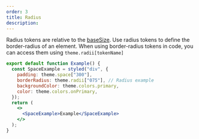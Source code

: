 ```yaml
---
order: 3
title: Radius
description:
---
```


Radius tokens are relative to the [baseSize](/foundations/base).
Use radius tokens to define the border-radius of an element. When using border-radius tokens in code, you can access them using `theme.radii[tokenName]`

```jsx withPreview
export default function Example() {
  const SpaceExample = styled("div", {
    padding: theme.space["300"],
    borderRadius: theme.radii["075"], // Radius example
    backgroundColor: theme.colors.primary,
    color: theme.colors.onPrimary,
  });
  return (
    <>
      <SpaceExample>Example</SpaceExample>
    </>
  );
}
```

<Table
  headers={["Name", "Value", "Calculated", "Description"]}
  useTokenData={true}
  data={"radii"}
  calculateValue
/>
